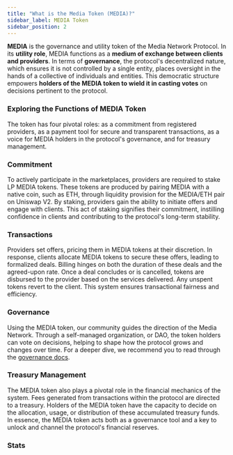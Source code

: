 ```yaml
---
title: "What is the Media Token (MEDIA)?"
sidebar_label: MEDIA Token
sidebar_position: 2
---
```


**MEDIA** is the governance and utility token of the Media Network Protocol. In its **utility role**, MEDIA functions as a **medium of exchange between clients and providers**. In terms of **governance**, the protocol's decentralized nature, which ensures it is not controlled by a single entity, places oversight in the hands of a collective of individuals and entities. This democratic structure empowers **holders of the MEDIA token to wield it in casting votes** on decisions pertinent to the protocol.


### Exploring the Functions of MEDIA Token

The token has four pivotal roles: as a commitment from registered providers, as a payment tool for secure and transparent transactions, as a voice for MEDIA holders in the protocol's governance, and for treasury management.


### Commitment

To actively participate in the marketplaces, providers are required to stake LP MEDIA tokens. These tokens are produced by pairing MEDIA with a native coin, such as ETH, through liquidity provision for the MEDIA/ETH pair on Uniswap V2. By staking, providers gain the ability to initiate offers and engage with clients. This act of staking signifies their commitment, instilling confidence in clients and contributing to the protocol's long-term stability.

### Transactions

Providers set offers, pricing them in MEDIA tokens at their discretion. In response, clients allocate MEDIA tokens to secure these offers, leading to formalized deals. Billing hinges on both the duration of these deals and the agreed-upon rate. Once a deal concludes or is cancelled, tokens are disbursed to the provider based on the services delivered. Any unspent tokens revert to the client. This system ensures transactional fairness and efficiency.


### Governance

Using the MEDIA token, our community guides the direction of the Media Network. Through a self-managed organization, or DAO, the token holders can vote on decisions, helping to shape how the protocol grows and changes over time.
For a deeper dive, we recommend you to read through the [governance docs](/governance/overview).

### Treasury Management

The MEDIA token also plays a pivotal role in the financial mechanics of the system. Fees generated from transactions within the protocol are directed to a treasury. Holders of the MEDIA token have the capacity to decide on the allocation, usage, or distribution of these accumulated treasury funds. In essence, the MEDIA token acts both as a governance tool and a key to unlock and channel the protocol's financial reserves.

### Stats


<MediaNetwork />